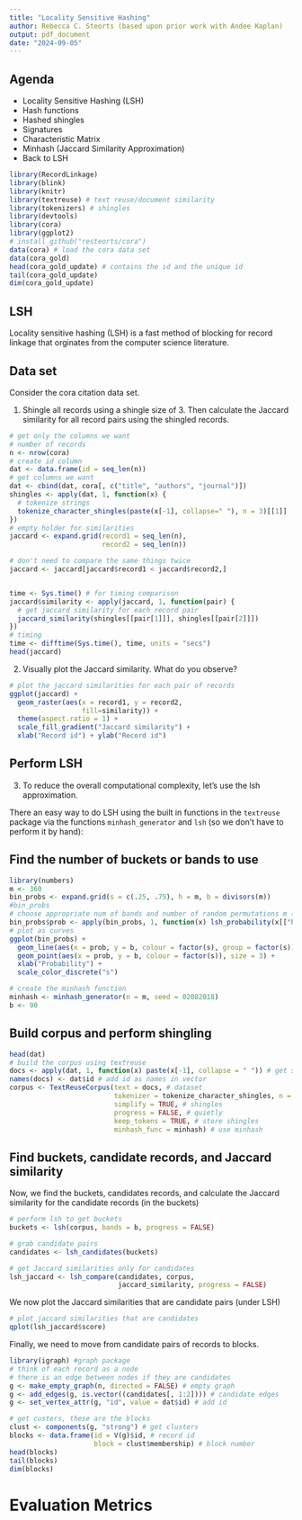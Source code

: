 ```yaml
---
title: "Locality Sensitive Hashing"
author: Rebecca C. Steorts (based upon prior work with Andee Kaplan)
output: pdf_document
date: "2024-09-05"
---
```


## Agenda

- Locality Sensitive Hashing (LSH)
- Hash functions
- Hashed shingles
- Signatures
- Characteristic Matrix
- Minhash (Jaccard Similarity Approximation)
- Back to LSH


```r
library(RecordLinkage)
library(blink)
library(knitr)
library(textreuse) # text reuse/document similarity
library(tokenizers) # shingles
library(devtools)
library(cora)
library(ggplot2)
# install_github("resteorts/cora")
data(cora) # load the cora data set
data(cora_gold) 
head(cora_gold_update) # contains the id and the unique id
tail(cora_gold_update)
dim(cora_gold_update)
```

## LSH

Locality sensitive hashing (LSH) is a fast method of blocking for record linkage that orginates from the computer science literature. 

\begin{itemize}
\item LSH tries to preserve similarity after dimension reduction.
\begin{itemize}
\item What kind of similarity? $\leftrightarrow$ What kind of dimension reduction?
\end{itemize}
\end{itemize}

## Data set

Consider the cora citation data set. 

1. Shingle all records using a shingle size of 3. Then calculate the Jaccard similarity for all record pairs using the shingled records.  

```r
# get only the columns we want
# number of records
n <- nrow(cora)
# create id column
dat <- data.frame(id = seq_len(n))  
# get columns we want
dat <- cbind(dat, cora[, c("title", "authors", "journal")]) 
shingles <- apply(dat, 1, function(x) {
  # tokenize strings
  tokenize_character_shingles(paste(x[-1], collapse=" "), n = 3)[[1]]
})
# empty holder for similarities
jaccard <- expand.grid(record1 = seq_len(n), 
                       record2 = seq_len(n))

# don't need to compare the same things twice
jaccard <- jaccard[jaccard$record1 < jaccard$record2,]


time <- Sys.time() # for timing comparison
jaccard$similarity <- apply(jaccard, 1, function(pair) {
  # get jaccard similarity for each record pair
  jaccard_similarity(shingles[[pair[1]]], shingles[[pair[2]]]) 
})
# timing
time <- difftime(Sys.time(), time, units = "secs") 
head(jaccard)
```

2. Visually plot the Jaccard similarity. What do you observe?

```r
# plot the jaccard similarities for each pair of records
ggplot(jaccard) +
  geom_raster(aes(x = record1, y = record2, 
                  fill=similarity)) +
  theme(aspect.ratio = 1) +
  scale_fill_gradient("Jaccard similarity") +
  xlab("Record id") + ylab("Record id")
```

\newpage

## Perform LSH

3. To reduce the overall computational complexity, let's use the lsh approximation. 

There an easy way to do LSH using the built in functions in the `textreuse` package via the functions `minhash_generator` and `lsh` (so we don't have to perform it by hand): 

## Find the number of buckets or bands to use 

```r
library(numbers) 
m <- 360
bin_probs <- expand.grid(s = c(.25, .75), h = m, b = divisors(m))
#bin_probs
# choose appropriate num of bands and number of random permutations m (tuning parameters)
bin_probs$prob <- apply(bin_probs, 1, function(x) lsh_probability(x[["h"]], x[["b"]], x[["s"]]))
# plot as curves
ggplot(bin_probs) +
  geom_line(aes(x = prob, y = b, colour = factor(s), group = factor(s)), size = 2) +
  geom_point(aes(x = prob, y = b, colour = factor(s)), size = 3) +
  xlab("Probability") +
  scale_color_discrete("s")

# create the minhash function
minhash <- minhash_generator(n = m, seed = 02082018)
b <- 90
```

## Build corpus and perform shingling
```r
head(dat)
# build the corpus using textreuse
docs <- apply(dat, 1, function(x) paste(x[-1], collapse = " ")) # get strings
names(docs) <- dat$id # add id as names in vector
corpus <- TextReuseCorpus(text = docs, # dataset
                          tokenizer = tokenize_character_shingles, n = 3, 
                          simplify = TRUE, # shingles
                          progress = FALSE, # quietly
                          keep_tokens = TRUE, # store shingles
                          minhash_func = minhash) # use minhash
```


## Find buckets, candidate records, and Jaccard similarity
Now, we find the buckets, candidates records, and calculate the Jaccard similarity for the candidate records (in the buckets)

```r

# perform lsh to get buckets
buckets <- lsh(corpus, bands = b, progress = FALSE)

# grab candidate pairs
candidates <- lsh_candidates(buckets)

# get Jaccard similarities only for candidates
lsh_jaccard <- lsh_compare(candidates, corpus, 
                           jaccard_similarity, progress = FALSE)
```

We now plot the Jaccard similarities that are candidate pairs (under LSH)

```r
# plot jaccard similarities that are candidates
qplot(lsh_jaccard$score)
```

Finally, we need to move from candidate pairs of records to blocks. 

```r
library(igraph) #graph package
# think of each record as a node
# there is an edge between nodes if they are candidates
g <- make_empty_graph(n, directed = FALSE) # empty graph
g <- add_edges(g, is.vector((candidates[, 1:2]))) # candidate edges
g <- set_vertex_attr(g, "id", value = dat$id) # add id

# get custers, these are the blocks
clust <- components(g, "strong") # get clusters
blocks <- data.frame(id = V(g)$id, # record id
                     block = clust$membership) # block number 
head(blocks)
tail(blocks)
dim(blocks)
```

# Evaluation Metrics




<!-- ## Evaluation Metrics -->
<!-- ```{r} -->
<!-- unique_id <- cora_gold_update$unique_id -->
<!-- length(unique(unique_id)) -->
<!-- head(blocks) # id refers to the id of the record and block refers to the block number -->
<!-- head(cora_gold) # these are record pairs that match one another -->
<!-- head(unique_id) -->
<!-- table(unique_id) -->
<!-- ``` -->









<!-- \newpage -->

<!-- ```{r} -->
<!-- unique_id <- cora_gold_update$unique_id -->
<!-- reduction.ratio <- function(block.labels) { -->
<!--   n_all_comp = choose(length(block.labels), 2) -->
<!--   n_block_comp = sum(choose(table(block.labels), 2)) -->

<!--   (n_all_comp - n_block_comp) / n_all_comp -->
<!-- } -->
<!-- reduction.ratio(blocks$block) -->
<!-- ``` -->

<!-- ```{r} -->
<!-- precision <- function(block.labels, IDs) { -->
<!--   ct = xtabs(~block.labels+IDs) -->

<!--   # Number of true positives -->
<!--   TP = sum(choose(ct, 2)) -->

<!--   # Number of positives = TP + FP -->
<!--   P = sum(choose(rowSums(ct), 2))  -->

<!--   return(TP/P) -->
<!-- } -->

<!-- recall <- function(block.labels, IDs) { -->
<!--   ct = xtabs(~IDs+block.labels) -->

<!--   # Number of true positives -->
<!--   TP = sum(choose(ct, 2)) -->

<!--   # Number of true links = TP + FN -->
<!--   TL = sum(choose(rowSums(ct), 2)) -->

<!--   return(TP/TL) -->
<!-- } -->
<!-- ``` -->

<!-- ```{r} -->
<!-- precision(blocks$block, unique_id) -->
<!-- recall(blocks$block, unique_id) -->
<!-- ``` -->

<!-- ```{r} -->
<!-- library(clevr, exchanger) -->
<!-- #true_membership <- true_memberships[[cora]] -->
<!-- #true_pairs <- membership_to_pairs(true_membership) -->
<!-- #record_ids <- seq_along(true_membership) -->
<!-- ``` -->

